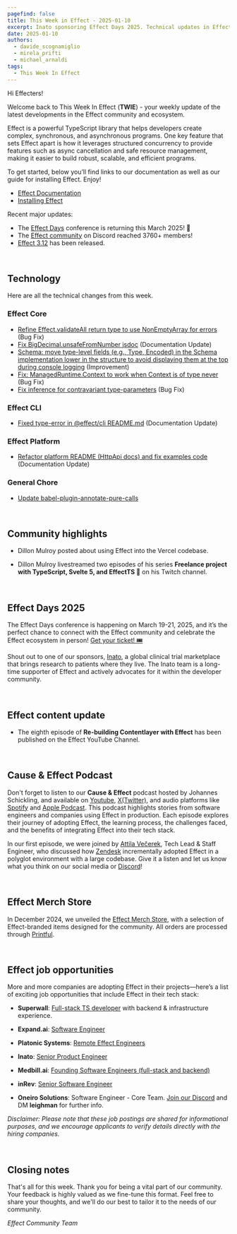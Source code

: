 ```yaml
---
pagefind: false
title: This Week in Effect - 2025-01-10
excerpt: Inato sponsoring Effect Days 2025. Technical updates in Effect. "Re-building Contentlayer with Effect (Part 8)" by Maxwell Brown and Tim Smart.
date: 2025-01-10
authors:
  - davide_scognamiglio
  - mirela_prifti
  - michael_arnaldi
tags:
  - This Week In Effect
---
```



Hi Effecters!

Welcome back to This Week In Effect (**TWIE**) - your weekly update of the latest developments in the Effect community and ecosystem.

Effect is a powerful TypeScript library that helps developers create complex, synchronous, and asynchronous programs. One key feature that sets Effect apart is how it leverages structured concurrency to provide features such as async cancellation and safe resource management, making it easier to build robust, scalable, and efficient programs.

To get started, below you’ll find links to our documentation as well as our guide for installing Effect. Enjoy!

- [Effect Documentation](/docs/getting-started/introduction/)
- [Installing Effect](/docs/getting-started/installation/)

Recent major updates:

- The [Effect Days](https://effect.website/events/effect-days) conference is returning this March 2025! 🎉
- The [Effect community](https://discord.gg/effect-ts) on Discord reached 3760+ members!
- [Effect 3.12](https://effect.website/blog/releases/effect/312) has been released.

&nbsp;

## Technology

Here are all the technical changes from this week.

### Effect Core

- [Refine Effect.validateAll return type to use NonEmptyArray for errors](https://github.com/Effect-TS/effect/pull/4212) (Bug Fix)
- [Fix BigDecimal.unsafeFromNumber jsdoc](https://github.com/Effect-TS/effect/pull/4214) (Documentation Update)
- [Schema: move type-level fields (e.g., Type, Encoded) in the Schema implementation lower in the structure to avoid displaying them at the top during console logging](https://github.com/Effect-TS/effect/pull/4216) (Improvement)
- [Fix: ManagedRuntime.Context to work when Context is of type never](https://github.com/Effect-TS/effect/pull/4219) (Bug Fix)
- [Fix inference for contravariant type-parameters](https://github.com/Effect-TS/effect/pull/4220) (Bug Fix)

### Effect CLI

- [Fixed type-error in @effect/cli README.md](https://github.com/Effect-TS/effect/pull/4209) (Documentation Update)

### Effect Platform

- [Refactor platform README (HttpApi docs) and fix examples code](https://github.com/Effect-TS/effect/pull/4211) (Documentation Update)

### General Chore

- [Update babel-plugin-annotate-pure-calls](https://github.com/Effect-TS/effect/pull/4217)

&nbsp;

## Community highlights

- Dillon Mulroy posted about using Effect into the Vercel codebase.

  <Tweet id="1877430090285338767" />

- Dillon Mulroy livestreamed two episodes of his series **Freelance project with TypeScript, Svelte 5, and EffectTS 🚀** on his Twitch channel.

  <TwitchPlayerNonInteractive video="2348475535" />

&nbsp;

## Effect Days 2025

The Effect Days conference is happening on March 19-21, 2025, and it’s the perfect chance to connect with the Effect community and celebrate the Effect ecosystem in person! [Get your ticket! 🎟️](https://effect.website/events/effect-days)

<Tweet id="1875510026896597173" />

Shout out to one of our sponsors, [Inato](https://inato.com/), a global clinical trial marketplace that brings research to patients where they live. The Inato team is a long-time supporter of Effect and actively advocates for it within the developer community.

<Tweet id="1876251657811726345" />

&nbsp;

## Effect content update

- The eighth episode of **Re-building Contentlayer with Effect** has been published on the Effect YouTube Channel.

  <YouTube
    id="https://www.youtube.com/embed/Isk_FN91-0I?si=aw6XX7shidJhqO_2"
    title="Re-building Contentlayer with Effect (Part 8)"
  />

&nbsp;

## Cause & Effect Podcast

Don't forget to listen to our **Cause & Effect** podcast hosted by Johannes Schickling, and available on [Youtube](https://www.youtube.com/@effect-ts), [X(Twitter)](https://x.com/EffectTS_/status/1861446144137531585), and audio platforms like [Spotify](https://open.spotify.com/episode/7Bkn7A8EXnoqWWmI0czAdz) and [Apple Podcast](https://podcasts.apple.com/us/podcast/cause-effect/id1781879869). This podcast highlights stories from software engineers and companies using Effect in production. Each episode explores their journey of adopting Effect, the learning process, the challenges faced, and the benefits of integrating Effect into their tech stack.

In our first episode, we were joined by [Attila Večerek](https://x.com/attilavecerek), Tech Lead & Staff Engineer, who discussed how [Zendesk](https://www.zendesk.com) incrementally adopted Effect in a polyglot environment with a large codebase. Give it a listen and let us know what you think on our social media or [Discord](https://discord.gg/effect-ts)!

<YouTube
  id="https://youtu.be/rNAqPHBQFEQ"
  title="Adopting Effect at Zendesk w/ Attila Večerek | Cause & Effect #1"
/>

&nbsp;

## Effect Merch Store

In December 2024, we unveiled the [Effect Merch Store](https://effect.website/merch), with a selection of Effect-branded items designed for the community. All orders are processed through [Printful](https://www.printful.com/).

<Tweet id="1868605126862385238" />

&nbsp;

## Effect job opportunities

More and more companies are adopting Effect in their projects—here’s a list of exciting job opportunities that include Effect in their tech stack:

- **Superwall**: [Full-stack TS developer](https://twitter.com/jakemor/status/1854248980454228411) with backend & infrastructure experience.

- **Expand.ai**: [Software Engineer](https://twitter.com/getexpandai/status/1858674403430854823)

- **Platonic Systems**: [Remote Effect Engineers](https://twitter.com/platonicsystems/status/1861470819861311945)

- **Inato**: [Senior Product Engineer](https://jobs.lever.co/inato/2bbbe759-d4ce-4cc4-8267-8bc998189469)

- **Medbill.ai**: [Founding Software Engineers (full-stack and backend)](https://www.linkedin.com/posts/codingtom_medbill-ai-activity-7260092522708762624-N7TH)

- **inRev**: [Senior Software Engineer](https://jobs.gusto.com/postings/inrev-llc-senior-full-stack-engineer-332c0453-fd2d-457f-b30c-f5a0e999cbc5)

- **Oneiro Solutions**: Software Engineer - Core Team. [Join our Discord](https://discord.com/channels/795981131316985866/796153351372275743) and DM **leighman** for further info.

_Disclaimer: Please note that these job postings are shared for informational purposes, and we encourage applicants to verify details directly with the hiring companies._

&nbsp;

## Closing notes

That's all for this week. Thank you for being a vital part of our community. Your feedback is highly valued as we fine-tune this format. Feel free to share your thoughts, and we'll do our best to tailor it to the needs of our community.

_Effect Community Team_
